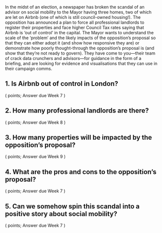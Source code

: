 
In the midst of an election, a newspaper has broken the scandal of an advisor on social mobility to the Mayor having three homes, two of which are let on Airbnb (one of which is still council-owned housing!). The opposition has announced a plan to force all professional landlords to register their properties and face higher Council Tax rates saying that Airbnb is ‘out of control’ in the capital. The Mayor wants to understand the scale of the ‘problem’ and the likely impacts of the opposition's proposal so that they can either adopt it (and show how responsive they are) or demonstrate how poorly thought-through the opposition’s proposal is (and show that they’re not ready to govern). They have come to you---their team of crack data crunchers and advisors---for guidance in the form of a briefing, and are looking for evidence and visualisations that they can use in their campaign comms.

## 1. Is Airbnb out of control in London?

::: {.duedate}

(  points; Answer due Week 7 )

:::
 
## 2. How many professional landlords are there?

::: {.duedate}

(  points; Answer due Week 8 )

:::
 
## 3. How many properties will be impacted by the opposition’s proposal?

::: {.duedate}

(  points; Answer due Week 9 )

:::
 
## 4. What are the pros and cons to the opposition’s proposal?
 
::: {.duedate}

(  points; Answer due Week 7 )

:::

## 5. Can we somehow spin this scandal into a positive story about social mobility?

::: {.duedate}

(  points; Answer due Week 7 )

:::